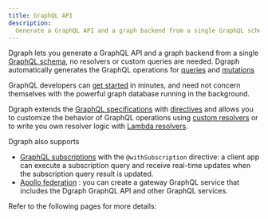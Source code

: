 ```yaml
---
title: GraphQL API
description:
  Generate a GraphQL API and a graph backend from a single GraphQL schema.
---
```


Dgraph lets you generate a GraphQL API and a graph backend from a single
[GraphQL schema](/dgraph/graphql/schema/overview), no resolvers or custom
queries are needed. Dgraph automatically generates the GraphQL operations for
[queries](/dgraph/graphql/query/overview) and
[mutations](/dgraph/graphql/mutation/overview)

GraphQL developers can [get started](./quickstart) in minutes, and need not
concern themselves with the powerful graph database running in the background.

Dgraph extends the [GraphQL specifications](https://spec.graphql.org/) with
[directives](/dgraph/graphql/schema/directives/overview) and allows you to
customize the behavior of GraphQL operations using
[custom resolvers](/dgraph/graphql/schema/custom) or to write you own resolver
logic with [Lambda resolvers](/dgraph/graphql/lambda/overview).

Dgraph also supports

- [GraphQL subscriptions](./subscriptions) with the `@withSubscription`
  directive: a client app can execute a subscription query and receive real-time
  updates when the subscription query result is updated.
- [Apollo federation](/dgraph/graphql/schema/federation) : you can create a
  gateway GraphQL service that includes the Dgraph GraphQL API and other GraphQL
  services.

Refer to the following pages for more details:
